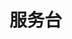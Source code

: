# 服务台
<ScDailyConversation />
<br />
<Dialog>
# I need to buy a SIM card. Is there a [telecom/n./2] store in this mall?
#### Yes, there is, but it's in Building B. We're in Building A.
# How do I get to Building B?
#### You need to take the [skybridge/n.] on the third floor to get to Building B.
# How do I get to the skybridge?
#### Walk straight ahead, and you will see a set of [escalators/n./2]. Take the escalator to the second floor, then take another escalator to the third floor.
#### The skybridge is right beside the third floor escalators. Walk across the skybridge and you will see a big [supermarket/n.].
#### The telecom store is two doors down from the supermarket.
# Got it. Thanks for your help.
#### You're welcome. Have a nice day.
</Dialog>
